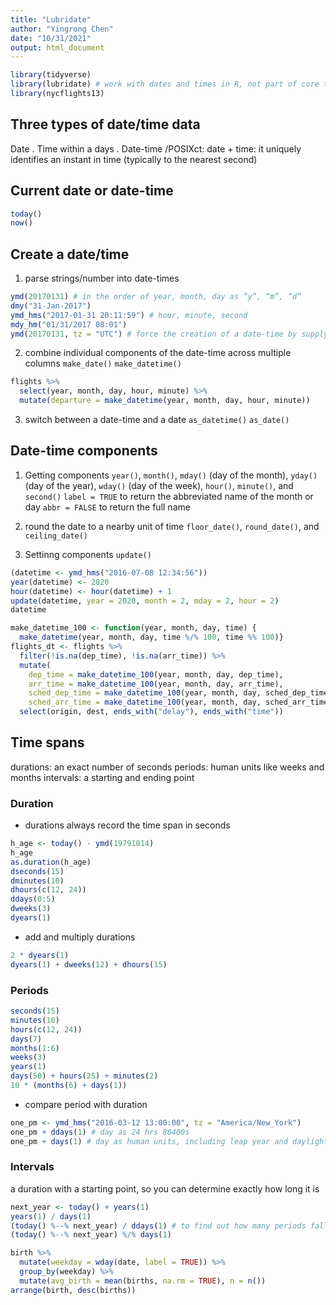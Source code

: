 ```yaml
---
title: "Lubridate"
author: "Yingrong Chen"
date: "10/31/2021"
output: html_document
---
```


```r
library(tidyverse)
library(lubridate) # work with dates and times in R, not part of core tidyverse
library(nycflights13)
```

## Three types of date/time data

Date <date>.
Time within a days <time>.
Date-time <dttm> /POSIXct: date + time: it uniquely identifies an instant in time (typically to the nearest second)

## Current date or date-time
```r
today()
now()
```

## Create a date/time
1. parse strings/number into date-times 
```r
ymd(20170131) # in the order of year, month, day as “y”, “m”, “d” 
dmy("31-Jan-2017")
ymd_hms("2017-01-31 20:11:59") # hour, minute, second
mdy_hm("01/31/2017 08:01")
ymd(20170131, tz = "UTC") # force the creation of a date-time by supplying a timezone
```

2. combine individual components of the date-time across multiple columns
`make_date()`
`make_datetime()`
```r
flights %>% 
  select(year, month, day, hour, minute) %>% 
  mutate(departure = make_datetime(year, month, day, hour, minute))
```

3. switch between a date-time and a date
`as_datetime()`
`as_date()`

## Date-time components
1. Getting components
`year()`, `month()`, `mday()` (day of the month), `yday()` (day of the year), `wday()` (day of the week), `hour()`, `minute()`, and `second()`
`label = TRUE` to return the abbreviated name of the month or day 
`abbr = FALSE` to return the full name

2. round the date to a nearby unit of time 
`floor_date()`, `round_date()`, and `ceiling_date()`

3. Settinng components
`update()`
```r
(datetime <- ymd_hms("2016-07-08 12:34:56"))
year(datetime) <- 2020
hour(datetime) <- hour(datetime) + 1
update(datetime, year = 2020, month = 2, mday = 2, hour = 2)
datetime
```

```r
make_datetime_100 <- function(year, month, day, time) {
  make_datetime(year, month, day, time %/% 100, time %% 100)}
flights_dt <- flights %>% 
  filter(!is.na(dep_time), !is.na(arr_time)) %>% 
  mutate(
    dep_time = make_datetime_100(year, month, day, dep_time),
    arr_time = make_datetime_100(year, month, day, arr_time),
    sched_dep_time = make_datetime_100(year, month, day, sched_dep_time),
    sched_arr_time = make_datetime_100(year, month, day, sched_arr_time)) %>% 
  select(origin, dest, ends_with("delay"), ends_with("time"))
```

## Time spans
durations: an exact number of seconds
periods: human units like weeks and months
intervals: a starting and ending point

### Duration
- durations always record the time span in seconds
```r
h_age <- today() - ymd(19791014)
h_age
as.duration(h_age)
dseconds(15)
dminutes(10)
dhours(c(12, 24))
ddays(0:5)
dweeks(3)
dyears(1)
```
- add and multiply durations
```r
2 * dyears(1)
dyears(1) + dweeks(12) + dhours(15)
```

### Periods
```r
seconds(15)
minutes(10)
hours(c(12, 24))
days(7)
months(1:6)
weeks(3)
years(1)
days(50) + hours(25) + minutes(2)
10 * (months(6) + days(1))
```
- compare period with duration
```r
one_pm <- ymd_hms("2016-03-12 13:00:00", tz = "America/New_York")
one_pm + ddays(1) # day as 24 hrs 86400s
one_pm + days(1) # day as human units, including leap year and daylight savings time
```

### Intervals
a duration with a starting point, so you can determine exactly how long it is
```r
next_year <- today() + years(1)
years(1) / days(1)
(today() %--% next_year) / ddays(1) # to find out how many periods fall into an interval
(today() %--% next_year) %/% days(1)
```

```r
birth %>% 
  mutate(weekday = wday(date, label = TRUE)) %>%
  group_by(weekday) %>%
  mutate(avg_birth = mean(births, na.rm = TRUE), n = n())
arrange(birth, desc(births))
```


